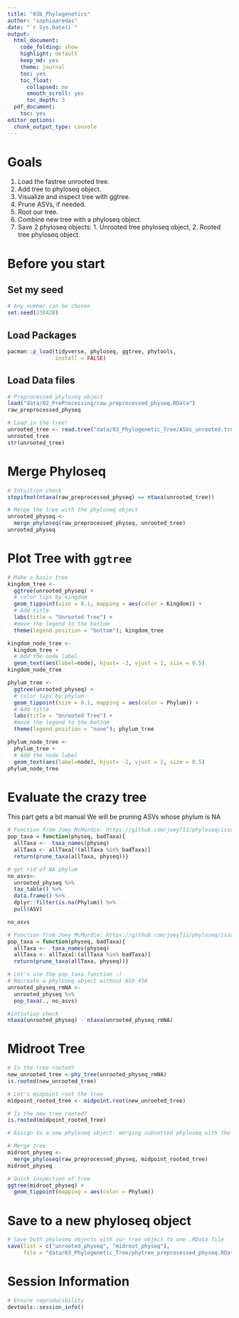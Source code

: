 ```yaml
---
title: "03b_Phylogenetics"
author: "sophiaaredas"
date: "`r Sys.Date()`"
output:
  html_document:
    code_folding: show
    highlight: default
    keep_md: yes
    theme: journal
    toc: yes
    toc_float:
      collapsed: no
      smooth_scroll: yes
      toc_depth: 3
  pdf_document:
    toc: yes
editor_options:
  chunk_output_type: console
---
```


# Goals 

1. Load the fastree unrooted tree.  
2. Add tree to phyloseq object.  
3. Visualize and inspect tree with ggtree. 
4. Prune ASVs, if needed.  
5. Root our tree. 
6. Combine new tree with a phyloseq object. 
7. Save 2 phyloseq objects: 1. Unrooted tree phyloseq object, 2. Rooted tree phyloseq object. 

# Before you start

## Set my seed 
```r
# Any number can be chosen 
set.seed(238428)
```

## Load Packages 
```r
pacman::p_load(tidyverse, phyloseq, ggtree, phytools,
               install = FALSE)
```

## Load Data files 
```r
# Preprocessed phyloseq object 
load("data/02_PreProcessing/raw_preprocessed_physeq.RData")
raw_preprocessed_physeq

# Load in the tree! 
unrooted_tree <- read.tree("data/03_Phylogenetic_Tree/ASVs_unrooted.tree")
unrooted_tree
str(unrooted_tree)
```


# Merge Phyloseq 
```r
# Intuition check 
stopifnot(ntaxa(raw_preprocessed_physeq) == ntaxa(unrooted_tree))

# Merge the tree with the phyloseq object 
unrooted_physeq <- 
  merge_phyloseq(raw_preprocessed_physeq, unrooted_tree)
unrooted_physeq
```

# Plot Tree with `ggtree`
```r
# Make a basic tree
kingdom_tree <- 
  ggtree(unrooted_physeq) + 
  # color tips by kingdom 
  geom_tippoint(size = 0.1, mapping = aes(color = Kingdom)) +
  # Add title 
  labs(title = "Unrooted Tree") + 
  #move the legend to the bottom 
  theme(legend.position = "bottom"); kingdom_tree

kingdom_node_tree <- 
  kingdom_tree + 
  # Add the node label 
  geom_text(aes(label=node), hjust= -2, vjust = 1, size = 0.5)
kingdom_node_tree

phylum_tree <- 
  ggtree(unrooted_physeq) + 
  # color tips by phylum 
  geom_tippoint(size = 0.1, mapping = aes(color = Phylum)) +
  # Add title 
  labs(title = "Unrooted Tree") + 
  #move the legend to the bottom 
  theme(legend.position = "none"); phylum_tree

phylum_node_tree <- 
  phylum_tree + 
  # Add the node label 
  geom_text(aes(label=node), hjust= -2, vjust = 1, size = 0.5)
phylum_node_tree
```
# Evaluate the crazy tree 
This part gets a bit manual
We will be pruning ASVs whose phylum is NA
```r
# Function from Joey McMurdie: https://github.com/joey711/phyloseq/issues/652
pop_taxa = function(physeq, badTaxa){
  allTaxa <-  taxa_names(physeq)
  allTaxa <- allTaxa[!(allTaxa %in% badTaxa)]
  return(prune_taxa(allTaxa, physeq))}

# get rid of NA phylum
no_asvs<-
  unrooted_physeq %>% 
  tax_table() %>% 
  data.frame() %>% 
  dplyr::filter(is.na(Phylum)) %>% 
  pull(ASV)

no_asvs

# Function from Joey McMurdie: https://github.com/joey711/phyloseq/issues/652
pop_taxa = function(physeq, badTaxa){
  allTaxa <-  taxa_names(physeq)
  allTaxa <- allTaxa[!(allTaxa %in% badTaxa)]
  return(prune_taxa(allTaxa, physeq))}

# Let's use the pop_taxa function :) 
# Recreate a phyloseq object without ASV_456
unrooted_physeq_rmNA <- 
  unrooted_physeq %>%
  pop_taxa(., no_asvs)

#intiution check
ntaxa(unrooted_physeq) - ntaxa(unrooted_physeq_rmNA)

```


# Midroot Tree
```r
# Is the tree rooted?
new_unrooted_tree <-phy_tree(unrooted_physeq_rmNA)
is.rooted(new_unrooted_tree)

# Let's midpoint root the tree
midpoint_rooted_tree <- midpoint.root(new_unrooted_tree)

# Is the new tree rooted?
is.rooted(midpoint_rooted_tree)

# Assign to a new phyloseq object: merging subsetted phyloseq with the new rooted tree

# Merge tree 
midroot_physeq <- 
  merge_phyloseq(raw_preprocessed_physeq, midpoint_rooted_tree)
midroot_physeq

# Quick inspection of tree 
ggtree(midroot_physeq) + 
  geom_tippoint(mapping = aes(color = Phylum))
```


# Save to a new phyloseq object
```r
# Save both phyloseq objects with our tree object to one .RData file 
save(list = c("unrooted_physeq", "midroot_physeq"),
     file = "data/03_Phylogenetic_Tree/phytree_preprocessed_physeq.RData")
```

# Session Information 
```r
# Ensure reproducibility 
devtools::session_info()
```